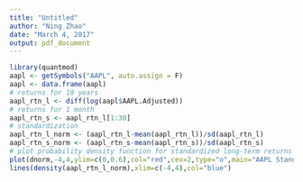 ---
title: "Untitled"
author: "Ning Zhao"
date: "March 4, 2017"
output: pdf_document
---

```{r}
library(quantmod)
aapl <- getSymbols("AAPL", auto.assign = F)
aapl <- data.frame(aapl)
# returns for 10 years
aapl_rtn_l <- diff(log(aapl$AAPL.Adjusted))
# returns for 1 month
aapl_rtn_s <- aapl_rtn_l[1:30]
# standardization
aapl_rtn_l_norm <- (aapl_rtn_l-mean(aapl_rtn_l))/sd(aapl_rtn_l)
aapl_rtn_s_norm <- (aapl_rtn_s-mean(aapl_rtn_s))/sd(aapl_rtn_s)
# plot probability density function for standardized long-term returns and standard normal distribution
plot(dnorm,-4,4,ylim=c(0,0.6),col="red",cex=2,type="o",main="AAPL Standardized PDF for 10-Year Returns")
lines(density(aapl_rtn_l_norm),xlim=c(-4,4),col="blue")
```


